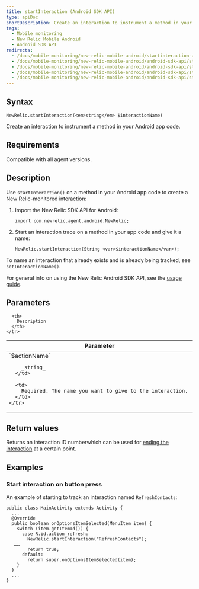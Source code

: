 ```yaml
---
title: startInteraction (Android SDK API)
type: apiDoc
shortDescription: Create an interaction to instrument a method in your Android app code.
tags:
  - Mobile monitoring
  - New Relic Mobile Android
  - Android SDK API
redirects:
  - /docs/mobile-monitoring/new-relic-mobile-android/startinteraction-android-sdk-api
  - /docs/mobile-monitoring/new-relic-mobile-android/android-sdk-api/startinteraction-android-sdk-api
  - /docs/mobile-monitoring/new-relic-mobile-android/android-sdk-api/startinteraction-android-agent-api
  - /docs/mobile-monitoring/new-relic-mobile-android/android-sdk-api/startinteraction
  - /docs/mobile-monitoring/new-relic-mobile-android/android-sdk-api/startInteraction
---
```


## Syntax

```
NewRelic.startInteraction(<em>string</em> $interactionName)
```

Create an interaction to instrument a method in your Android app code.

## Requirements

Compatible with all agent versions.

## Description

Use `startInteraction()` on a method in your Android app code to create a New Relic-monitored interaction:

1. Import the New Relic SDK API for Android:

   ```
   import com.newrelic.agent.android.NewRelic;
   ```
2. Start an interaction trace on a method in your app code and give it a name:

   ```
   NewRelic.startInteraction(String <var>$interactionName</var>);
   ```

To name an interaction that already exists and is already being tracked, see `setInteractionName()`.

For general info on using the New Relic Android SDK API, see the [usage guide](/docs/mobile-monitoring/new-relic-mobile-android/install-configure/work-android-sdk-api).

## Parameters

<table>
  <thead>
    <tr>
      <th width="25%">
        Parameter
      </th>

      <th>
        Description
      </th>
    </tr>
  </thead>

  <tbody>
    <tr>
      <td>
        `$actionName`

        _string_
      </td>

      <td>
        Required. The name you want to give to the interaction.
      </td>
    </tr>
  </tbody>
</table>

## Return values

Returns an interaction ID numberwhich can be used for [ending the interaction](/docs/mobile-monitoring/new-relic-mobile-android/android-sdk-api/end-interaction) at a certain point.

## Examples

### Start interaction on button press

An example of starting to track an interaction named `RefreshContacts`:

```
public class MainActivity extends Activity {
  ...
  @Override
  public boolean onOptionsItemSelected(MenuItem item) {
    switch (item.getItemId()) {
      case R.id.action_refresh:
        NewRelic.startInteraction("RefreshContacts");
   ……
        return true;
      default:
        return super.onOptionsItemSelected(item);
    }
  }
  ...
}
```

